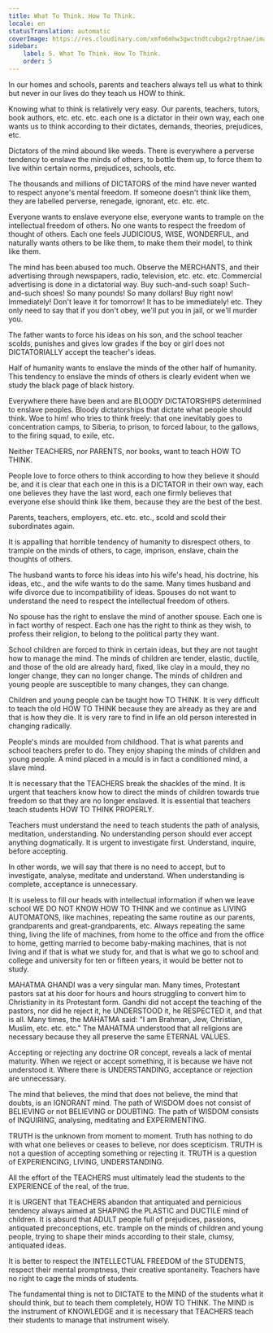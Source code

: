 ```yaml
---
title: What To Think. How To Think.
locale: en
statusTranslation: automatic
coverImage: https://res.cloudinary.com/xmfm6mhw3gwctndtcubgx2rptnae/image/upload/v1740337243/small_cover_educacion_fundamental_a051170f1c.webp
sidebar:
    label: 5. What To Think. How To Think.
    order: 5
---
```

In our homes and schools, parents and teachers always tell us what to think but never in our lives do they teach us HOW to think.

Knowing what to think is relatively very easy. Our parents, teachers, tutors, book authors, etc. etc. etc. each one is a dictator in their own way, each one wants us to think according to their dictates, demands, theories, prejudices, etc.

Dictators of the mind abound like weeds. There is everywhere a perverse tendency to enslave the minds of others, to bottle them up, to force them to live within certain norms, prejudices, schools, etc.

The thousands and millions of DICTATORS of the mind have never wanted to respect anyone's mental freedom. If someone doesn't think like them, they are labelled perverse, renegade, ignorant, etc. etc. etc.

Everyone wants to enslave everyone else, everyone wants to trample on the intellectual freedom of others. No one wants to respect the freedom of thought of others. Each one feels JUDICIOUS, WISE, WONDERFUL, and naturally wants others to be like them, to make them their model, to think like them.

The mind has been abused too much. Observe the MERCHANTS, and their advertising through newspapers, radio, television, etc. etc. etc. Commercial advertising is done in a dictatorial way. Buy such-and-such soap! Such-and-such shoes! So many pounds! So many dollars! Buy right now! Immediately! Don't leave it for tomorrow! It has to be immediately! etc. They only need to say that if you don't obey, we'll put you in jail, or we'll murder you.

The father wants to force his ideas on his son, and the school teacher scolds, punishes and gives low grades if the boy or girl does not DICTATORIALLY accept the teacher's ideas.

Half of humanity wants to enslave the minds of the other half of humanity. This tendency to enslave the minds of others is clearly evident when we study the black page of black history.

Everywhere there have been and are BLOODY DICTATORSHIPS determined to enslave peoples. Bloody dictatorships that dictate what people should think. Woe to him! who tries to think freely: that one inevitably goes to concentration camps, to Siberia, to prison, to forced labour, to the gallows, to the firing squad, to exile, etc.

Neither TEACHERS, nor PARENTS, nor books, want to teach HOW TO THINK.

People love to force others to think according to how they believe it should be, and it is clear that each one in this is a DICTATOR in their own way, each one believes they have the last word, each one firmly believes that everyone else should think like them, because they are the best of the best.

Parents, teachers, employers, etc. etc. etc., scold and scold their subordinates again.

It is appalling that horrible tendency of humanity to disrespect others, to trample on the minds of others, to cage, imprison, enslave, chain the thoughts of others.

The husband wants to force his ideas into his wife's head, his doctrine, his ideas, etc., and the wife wants to do the same. Many times husband and wife divorce due to incompatibility of ideas. Spouses do not want to understand the need to respect the intellectual freedom of others.

No spouse has the right to enslave the mind of another spouse. Each one is in fact worthy of respect. Each one has the right to think as they wish, to profess their religion, to belong to the political party they want.

School children are forced to think in certain ideas, but they are not taught how to manage the mind. The minds of children are tender, elastic, ductile, and those of the old are already hard, fixed, like clay in a mould, they no longer change, they can no longer change. The minds of children and young people are susceptible to many changes, they can change.

Children and young people can be taught how TO THINK. It is very difficult to teach the old HOW TO THINK because they are already as they are and that is how they die. It is very rare to find in life an old person interested in changing radically.

People's minds are moulded from childhood. That is what parents and school teachers prefer to do. They enjoy shaping the minds of children and young people. A mind placed in a mould is in fact a conditioned mind, a slave mind.

It is necessary that the TEACHERS break the shackles of the mind. It is urgent that teachers know how to direct the minds of children towards true freedom so that they are no longer enslaved. It is essential that teachers teach students HOW TO THINK PROPERLY.

Teachers must understand the need to teach students the path of analysis, meditation, understanding. No understanding person should ever accept anything dogmatically. It is urgent to investigate first. Understand, inquire, before accepting.

In other words, we will say that there is no need to accept, but to investigate, analyse, meditate and understand. When understanding is complete, acceptance is unnecessary.

It is useless to fill our heads with intellectual information if when we leave school WE DO NOT KNOW HOW TO THINK and we continue as LIVING AUTOMATONS, like machines, repeating the same routine as our parents, grandparents and great-grandparents, etc. Always repeating the same thing, living the life of machines, from home to the office and from the office to home, getting married to become baby-making machines, that is not living and if that is what we study for, and that is what we go to school and college and university for ten or fifteen years, it would be better not to study.

MAHATMA GHANDI was a very singular man. Many times, Protestant pastors sat at his door for hours and hours struggling to convert him to Christianity in its Protestant form. Gandhi did not accept the teaching of the pastors, nor did he reject it, he UNDERSTOOD it, he RESPECTED it, and that is all. Many times, the MAHATMA said: "I am Brahman, Jew, Christian, Muslim, etc. etc. etc." The MAHATMA understood that all religions are necessary because they all preserve the same ETERNAL VALUES.

Accepting or rejecting any doctrine OR concept, reveals a lack of mental maturity. When we reject or accept something, it is because we have not understood it. Where there is UNDERSTANDING, acceptance or rejection are unnecessary.

The mind that believes, the mind that does not believe, the mind that doubts, is an IGNORANT mind. The path of WISDOM does not consist of BELIEVING or not BELIEVING or DOUBTING. The path of WISDOM consists of INQUIRING, analysing, meditating and EXPERIMENTING.

TRUTH is the unknown from moment to moment. Truth has nothing to do with what one believes or ceases to believe, nor does scepticism. TRUTH is not a question of accepting something or rejecting it. TRUTH is a question of EXPERIENCING, LIVING, UNDERSTANDING.

All the effort of the TEACHERS must ultimately lead the students to the EXPERIENCE of the real, of the true.

It is URGENT that TEACHERS abandon that antiquated and pernicious tendency always aimed at SHAPING the PLASTIC and DUCTILE mind of children. It is absurd that ADULT people full of prejudices, passions, antiquated preconceptions, etc. trample on the minds of children and young people, trying to shape their minds according to their stale, clumsy, antiquated ideas.

It is better to respect the INTELLECTUAL FREEDOM of the STUDENTS, respect their mental promptness, their creative spontaneity. Teachers have no right to cage the minds of students.

The fundamental thing is not to DICTATE to the MIND of the students what it should think, but to teach them completely, HOW TO THINK. The MIND is the instrument of KNOWLEDGE and it is necessary that TEACHERS teach their students to manage that instrument wisely.

